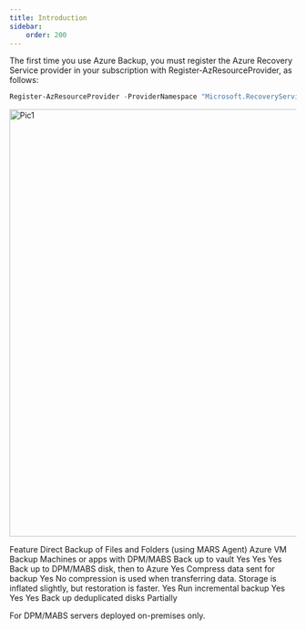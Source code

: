 ```yaml
---
title: Introduction
sidebar:
    order: 200
---
```


The first time you use Azure Backup, you must register the Azure Recovery Service provider in your subscription with Register-AzResourceProvider, as follows:

```powershell
Register-AzResourceProvider -ProviderNamespace "Microsoft.RecoveryServices"
```
<Image src={pic1} alt="Pic1" width="750" />

Feature	Direct Backup of Files and Folders (using MARS Agent)	Azure VM Backup	Machines or apps with DPM/MABS
Back up to vault	Yes	Yes	Yes
Back up to DPM/MABS disk, then to Azure			Yes
Compress data sent for backup	Yes	No compression is used when transferring data. Storage is inflated slightly, but restoration is faster.	Yes
Run incremental backup	Yes	Yes	Yes
Back up deduplicated disks			Partially

For DPM/MABS servers deployed on-premises only.
